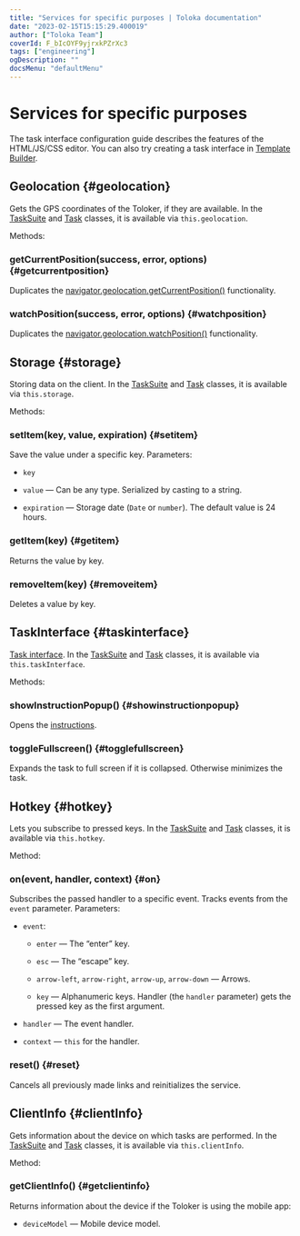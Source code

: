 ```yaml
---
title: "Services for specific purposes | Toloka documentation"
date: "2023-02-15T15:15:29.400019"
author: ["Toloka Team"]
coverId: F_bIcOYF9yjrxkPZrXc3
tags: ["engineering"]
ogDescription: ""
docsMenu: "defaultMenu"
---
```



# Services for specific purposes

<Note mode="note" title="Note">

The task interface configuration guide describes the features of the HTML/JS/CSS editor. You can also try creating a task interface in [Template Builder](/docs/template-builder/).

</Note>

## Geolocation {#geolocation}

Gets the GPS coordinates of the Toloker, if they are available. In the [TaskSuite](/docs/guide/tasksuite) and [Task](/docs/guide/task) classes, it is available via `this.geolocation`.

Methods:

### getCurrentPosition(success, error, options) {#getcurrentposition}

Duplicates the [navigator.geolocation.getCurrentPosition()](https://developer.mozilla.org/en-US/docs/Web/API/Geolocation/getCurrentPosition) functionality.

### watchPosition(success, error, options) {#watchposition}

Duplicates the [navigator.geolocation.watchPosition()](https://developer.mozilla.org/en-US/docs/Web/API/Geolocation/watchPosition) functionality.

## Storage {#storage}

Storing data on the client. In the [TaskSuite](/docs/guide/tasksuite) and [Task](/docs/guide/task) classes, it is available via `this.storage`.

Methods:

### setItem(key, value, expiration) {#setitem}

Save the value under a specific key. Parameters:

- `key`

- `value` — Can be any type. Serialized by casting to a string.

- `expiration` — Storage date (`Date` or `number`). The default value is 24 hours.

### getItem(key) {#getitem}

Returns the value by key.

### removeItem(key) {#removeitem}

Deletes a value by key.

## TaskInterface {#taskinterface}

[Task interface](/docs/glossary#task-interface). In the [TaskSuite](/docs/guide/tasksuite) and [Task](/docs/guide/task) classes, it is available via `this.taskInterface`.

Methods:

### showInstructionPopup() {#showinstructionpopup}

Opens the [instructions](/docs/guide/instruction).

### toggleFullscreen() {#togglefullscreen}

Expands the task to full screen if it is collapsed. Otherwise minimizes the task.

## Hotkey {#hotkey}

Lets you subscribe to pressed keys. In the [TaskSuite](/docs/guide/tasksuite) and [Task](/docs/guide/task) classes, it is available via `this.hotkey`.

Method:

### on(event, handler, context) {#on}

Subscribes the passed handler to a specific event. Tracks events from the `event` parameter. Parameters:

- `event`:

    - `enter` — The “enter” key.

    - `esc` — The “escape” key.

    - `arrow-left`, `arrow-right`, `arrow-up`, `arrow-down` — Arrows.

    - `key` — Alphanumeric keys. Handler (the `handler` parameter) gets the pressed key as the first argument.

- `handler` — The event handler.

- `context` — `this` for the handler.

### reset() {#reset}

Cancels all previously made links and reinitializes the service.

## ClientInfo {#clientInfo}

Gets information about the device on which tasks are performed. In the [TaskSuite](/docs/guide/tasksuite) and [Task](/docs/guide/task) classes, it is available via `this.clientInfo`.

Method:

### getClientInfo() {#getclientinfo}

Returns information about the device if the Toloker is using the mobile app:

- `deviceModel` — Mobile device model.

<ContactGuideSupport/>
